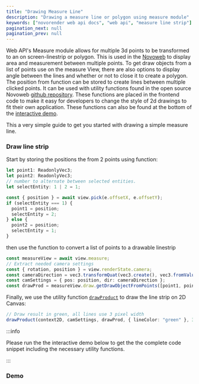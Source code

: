 ```yaml
---
title: "Drawing Measure Line"
description: "Drawing a measure line or polygon using measure module"
keywords: ["novorender web api docs", "web api", "measure line strip"]
pagination_next: null
pagination_prev: null
---
```


 

Web API's Measure module allows for multiple 3d points to be transformed to an on screen-linestrip or polygon. This is used in the [Novoweb](https://explorer.novorender.com/) to display area and measurement between multiple points.
To get draw objects from a list of points use <CodeLink type="class" name="DrawModule.getdrawobjectfrompoints" /> on the measure View, there are also options to display angle between the lines and whether or not to close it to create a polygon. The position from <CodeLink type="class" name="View.pick"/> function can be stored to create lines between multiple clicked points.
It can be used with utility functions found in the open source Novoweb [github repository](https://github.com/novorender/novoweb/blob/develop/src/features/engine2D/utils.ts).
These functions are placed in the frontend code to make it easy for developers to change the style of 2d drawings to fit their own application.
These functions can also be found at the bottom of the [interactive demo](#demo).

This a very simple guide to get you started with drawing a simple measure line.

### Draw line strip

Start by storing the positions the from 2 points using <CodeLink type="class" name="View.pick"/> function:

```typescript
let point1: ReadonlyVec3;
let point2: ReadonlyVec3;
// number to alternate between selected entities.
let selectEntity: 1 | 2 = 1;

const { position } = await view.pick(e.offsetX, e.offsetY);
if (selectEntity === 1) {
  point1 = position;
  selectEntity = 2;
} else {
  point2 = position;
  selectEntity = 1;
}
```

then use the <CodeLink type="class" name="DrawModule.getdrawobjectfrompoints" /> function to convert a list of points to a drawable linestrip

```typescript
const measureView = await view.measure;
// Extract needed camera settings
const { rotation, position } = view.renderState.camera;
const cameraDirection = vec3.transformQuat(vec3.create(), vec3.fromValues(0, 0, -1), rotation);
const camSettings = { pos: position, dir: cameraDirection };
const drawProd = measureView.draw.getDrawObjectFromPoints([point1, point2], false, false);
```

Finally, we use the utility function <code>[drawProduct](https://github.com/novorender/novoweb/blob/3409db4172c8cd7e15ed833c41547682c5c016eb/src/features/engine2D/utils.ts#L31-L93)</code> to draw the line strip on 2D Canvas:

```typescript
// Draw result in green, all lines use 3 pixel width
drawProduct(context2D, camSettings, drawProd, { lineColor: "green" }, 3, { type: "default" });
```

:::info

Please run the the interactive demo below to get the the complete code snippet including the necessary utility functions.

:::

### Demo
<PlaygroundComponent demoKey="measure.measure_line" />
